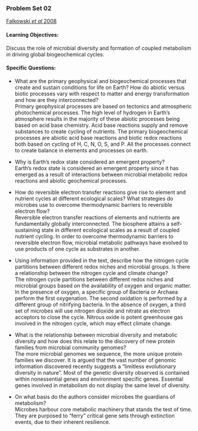 ### Problem Set 02
[Falkowski *et al* 2008](http://science.sciencemag.org/content/320/5879/1034.full)

#### Learning Objectives: 
Discuss the role of microbial diversity and formation of coupled metabolism in driving global biogeochemical cycles. 

#### Specific Questions:
* What are the primary geophysical and biogeochemical processes that create and sustain conditions for life on Earth? How do abiotic versus biotic processes vary with respect to matter and energy transformation and how are they interconnected?  
Primary geophysical processes are based on tectonics and atmospheric photochemical processes. The high level of hydrogen in Earth's atmosphere results in the majority of these abiotic processes being based on acid base chemistry. Acid base reactions supply and remove substances to create cycling of nutrients. The primary biogeochemical processes are abiotic acid base reactions and biotic redox reactions both based on cycling of H, C, N, O, S, and P.  All the processes connect to create balance in elements and processes on earth. 

* Why is Earth's redox state considered an emergent property?  
Earth's redox state is considered an emergent property since it has emerged as a result of interactions between microbial metabolic redox reactions and abiotic geochemical processes. 

* How do reversible electron transfer reactions give rise to element and nutrient cycles at different ecological scales? What strategies do microbes use to overcome thermodynamic barriers to reversible electron flow?  
Reversible electron transfer reactions of elements and nutrients are fundamentally globally interconnected. The biosphere attains a self-sustaining state in different ecological scales as a result of coupled nutrient cycling. In order to overcome thermodynamic barriers to reversible electron flow, microbial metabolic pathways have evolved to use products of one cycle as substrates in another. 

* Using information provided in the text, describe how the nitrogen cycle partitions between different redox niches and microbial groups. Is there a relationship between the nitrogen cycle and climate change?  
The nitrogen cycle partitions between different redox niches and microbial groups based on the availability of oxygen and organic matter. In the presence of oxygen, a specific group of Bacteria or Archaea perform the first oxygenation. The second oxidation is performed by a different group of nitrifying bacteria. In the absence of oxygen, a third set of microbes will use nitrogen dioxide and nitrate as electron acceptors to close the cycle. Nitrous oxide is potent greenhouse gas involved in the nitrogen cycle, which may effect climate change. 

* What is the relationship between microbial diversity and metabolic diversity and how does this relate to the discovery of new protein families from microbial community genomes?  
The more microbial genomes we sequence, the more unique protein families we discover. It is argued that the vast number of genomic information discovered recently suggests a "limitless evolutionary diversity in nature". Most of the genetic diversity observed is contained within nonessential genes and environment specific genes. Essential genes involved in metabolism do not display the same level of diversity. 

* On what basis do the authors consider microbes the guardians of metabolism?  
Microbes harbour core metabolic machinery that stands the test of time. They are purposed to "ferry" critical gene sets through extinction events, due to their inherent resilience. 